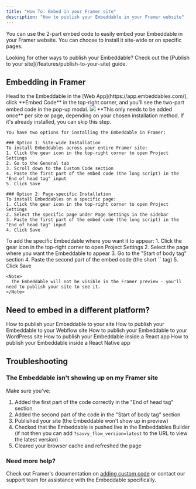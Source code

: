 ```yaml
---
title: "How To: Embed in your Framer site"
description: "How to publish your Embeddable in your Framer website"
---
```


You can use the 2-part embed code to easily embed your Embeddable in your Framer website. You can choose to install it site-wide or on specific pages.

<Tip>
  Looking for other ways to publish your Embeddable? Check out the [Publish to your site](/features/publish-to-your-site) guide.
</Tip>

## Embedding in Framer

<Steps>
  <Step title="Grab the embed code" titleSize="h3">
    Head to the Embeddable in the [Web App](https://app.embeddables.com/), click **Embed Code** in the top-right corner,
    and you'll see the two-part embed code in the pop-up modal.
    <Frame>
      <img src="https://assets.embeddables.com/2025-04-1011_18708467466947587.12.05.gif" />
    </Frame>
  </Step>
  <Step title="Install the Embeddables script on the site or page" titleSize="h3">
    <Note>
      **This only needs to be added once** per site or page, depending on your chosen installation method.
      If it's already installed, you can skip this step.
    </Note>

    You have two options for installing the Embeddable in Framer:

    ### Option 1: Site-wide Installation
    To install Embeddables across your entire Framer site:
    1. Click the gear icon in the top-right corner to open Project Settings
    2. Go to the General tab
    3. Scroll down to the Custom Code section
    4. Paste the first part of the embed code (the long script) in the "End of head tag" input
    5. Click Save

    ### Option 2: Page-specific Installation
    To install Embeddables on a specific page:
    1. Click the gear icon in the top-right corner to open Project Settings
    2. Select the specific page under Page Settings in the sidebar
    3. Paste the first part of the embed code (the long script) in the "End of head tag" input
    4. Click Save

  </Step>
  <Step title="Add the Embeddable to your page" titleSize="h3">
    To add the specific Embeddable where you want it to appear:
    1. Click the gear icon in the top-right corner to open Project Settings
    2. Select the page where you want the Embeddable to appear
    3. Go to the "Start of body tag" section
    4. Paste the second part of the embed code (the short `<savvy>` tag)
    5. Click Save

    <Note>
      The Embeddable will not be visible in the Framer preview - you'll need to publish your site to see it.
    </Note>
  </Step>
</Steps>

## Need to embed in a different platform?

<CardGroup cols={2}>
  <Card title="How To: Embed in your site" icon="code" href="/how-to/embed-in-your-site">
    How to publish your Embeddable to your site
  </Card>
  <Card title="How To: Embed in a Webflow site" icon="webflow" href="/how-to/embed-in-your-webflow-site">
    How to publish your Embeddable to your Webflow site
  </Card>
  <Card title="How To: Embed in a WordPress site" icon="wordpress" href="/how-to/embed-in-your-wordpress-site">
    How to publish your Embeddable to your WordPress site
  </Card>
  <Card title="How To: Embed in a React app" icon="react" href="/how-to/embed-in-react">
    How to publish your Embeddable inside a React app
  </Card>
  <Card
    title="How To: Embed in a React Native app"
    icon="mobile-screen-button"
    href="/how-to/embed-in-react-native"
  >
    How to publish your Embeddable inside a React Native app
  </Card>
</CardGroup>

## Troubleshooting

### The Embeddable isn't showing up on my Framer site

Make sure you've:
1. Added the first part of the code correctly in the "End of head tag" section
2. Added the second part of the code in the "Start of body tag" section
3. Published your site (the Embeddable won't show up in preview)
4. Checked that the Embeddable is pushed live in the Embeddables Builder (if not then you can add `?savvy_flow_version=latest` to the URL to view the latest version)
5. Cleared your browser cache and refreshed the page

### Need more help?

Check out Framer's documentation on [adding custom code](https://www.framer.com/academy/lessons/custom-code) or contact our support team for assistance with the Embeddable specifically. 